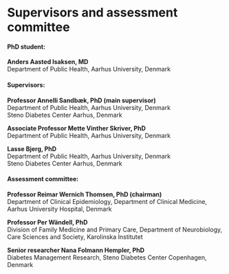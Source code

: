 # Supervisors and assessment committee {.unnumbered}

#### PhD student:

**Anders Aasted Isaksen, MD**\
Department of Public Health, Aarhus University, Denmark

#### Supervisors:

**Professor Annelli Sandbæk, PhD (main supervisor)**\
Department of Public Health, Aarhus University, Denmark\
Steno Diabetes Center Aarhus, Denmark

**Associate Professor Mette Vinther Skriver, PhD**\
Department of Public Health, Aarhus University, Denmark

**Lasse Bjerg, PhD**\
Department of Public Health, Aarhus University, Denmark\
Steno Diabetes Center Aarhus, Denmark

#### Assessment committee:

**Professor Reimar Wernich Thomsen, PhD (chairman)**\
Department of Clinical Epidemiology, Department of Clinical Medicine, Aarhus University Hospital, Denmark

**Professor Per Wändell, PhD**\
Division of Family Medicine and Primary Care, Department of Neurobiology, Care Sciences and Society, Karolinska Institutet

**Senior researcher Nana Folmann Hempler, PhD**\
Diabetes Management Research, Steno Diabetes Center Copenhagen, Denmark
